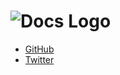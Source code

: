 # ![Docs Logo](https://contrast.now.sh/white/black?width=80&height=40&text=DOCS)

- [GitHub](https://github.com/johno/gatsby-theme-documentation)
- [Twitter](https://twitter.com/steveruizok)
